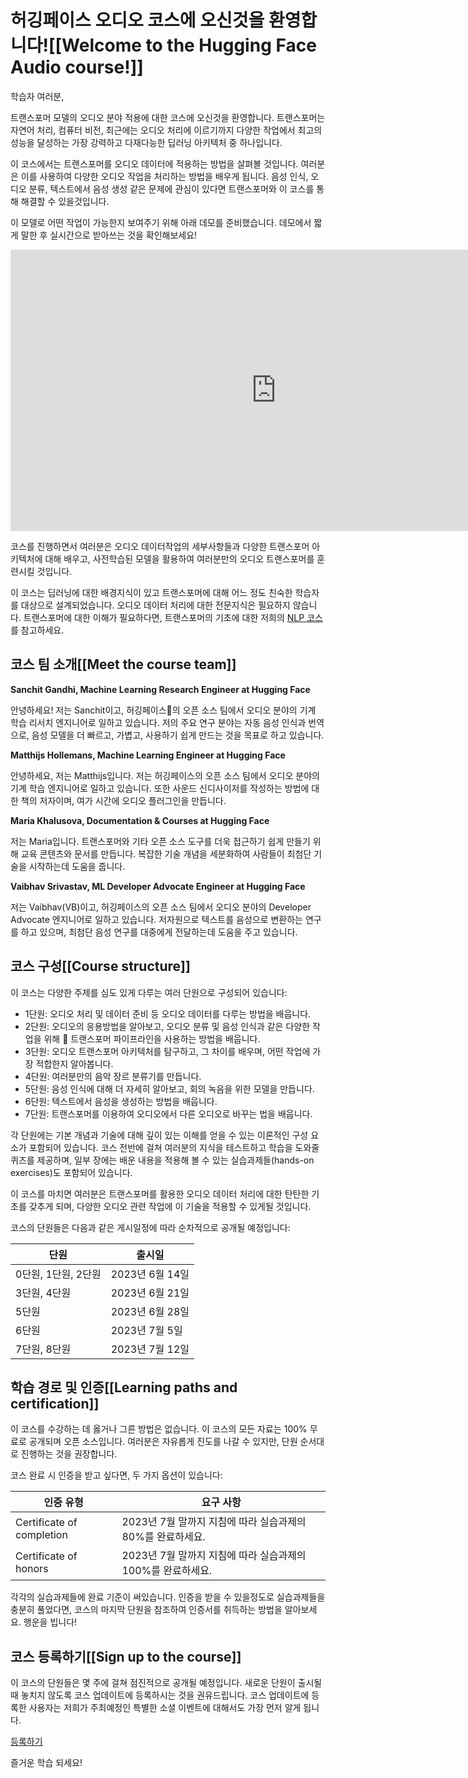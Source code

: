 # 허깅페이스 오디오 코스에 오신것을 환영합니다![[Welcome to the Hugging Face Audio course!]]

학습자 여러분,

트랜스포머 모델의 오디오 분야 적용에 대한 코스에 오신것을 환영합니다. 트랜스포머는 자연어 처리, 컴퓨터 비전, 최근에는 오디오 처리에 이르기까지 다양한 작업에서 최고의 성능을 달성하는 가장 강력하고 다재다능한 딥러닝 아키텍처 중 하나입니다.

이 코스에서는 트랜스포머를 오디오 데이터에 적용하는 방법을 살펴볼 것입니다. 여러분은 이를 사용하여 다양한 오디오 작업을 처리하는 방법을 배우게 됩니다. 음성 인식, 오디오 분류, 텍스트에서 음성 생성 같은 문제에 관심이 있다면 트랜스포머와 이 코스를 통해 해결할 수 있을것입니다.

이 모델로 어떤 작업이 가능한지 보여주기 위해 아래 데모를 준비했습니다. 데모에서 짧게 말한 후 실시간으로 받아쓰는 것을 확인해보세요!

<iframe
	src="https://openai-whisper.hf.space"
	frameborder="0"
	width="850"
	height="450">
</iframe>

코스를 진행하면서 여러분은 오디오 데이터작업의 세부사항들과 다양한 트랜스포머 아키텍처에 대해 배우고, 사전학습된 모델을 활용하여 여러분만의 오디오 트랜스포머를 훈련시킬 것입니다.

이 코스는 딥러닝에 대한 배경지식이 있고 트랜스포머에 대해 어느 정도 친숙한 학습자를 대상으로 설계되었습니다. 오디오 데이터 처리에 대한 전문지식은 필요하지 않습니다. 트랜스포머에 대한 이해가 필요하다면, 트랜스포머의 기초에 대한 저희의 [NLP 코스](https://huggingface.co/course/chapter1/1)를 참고하세요.

## 코스 팀 소개[[Meet the course team]]

**Sanchit Gandhi, Machine Learning Research Engineer at Hugging Face**

안녕하세요! 저는 Sanchit이고, 허깅페이스🤗의 오픈 소스 팀에서 오디오 분야의 기계 학습 리서치 엔지니어로 일하고 있습니다.
저의 주요 연구 분야는 자동 음성 인식과 번역으로, 음성 모델을 더 빠르고, 가볍고, 사용하기 쉽게 만드는 것을 목표로 하고 있습니다.

**Matthijs Hollemans, Machine Learning Engineer at Hugging Face**

안녕하세요, 저는 Matthijs입니다. 저는 허깅페이스의 오픈 소스 팀에서 오디오 분야의 기계 학습 엔지니어로 일하고 있습니다. 또한 사운드 신디사이저를 작성하는 방법에 대한 책의 저자이며, 여가 시간에 오디오 플러그인을 만듭니다.

**Maria Khalusova, Documentation & Courses at Hugging Face**

저는 Maria입니다. 트랜스포머와 기타 오픈 소스 도구를 더욱 접근하기 쉽게 만들기 위해 교육 콘텐츠와 문서를 만듭니다. 복잡한 기술 개념을 세분화하여 사람들이 최첨단 기술을 시작하는데 도움을 줍니다.

**Vaibhav Srivastav, ML Developer Advocate Engineer at Hugging Face**

저는 Vaibhav(VB)이고, 허깅페이스의 오픈 소스 팀에서 오디오 분야의 Developer Advocate 엔지니어로 일하고 있습니다. 저자원으로 텍스트를 음성으로 변환하는 연구를 하고 있으며, 최첨단 음성 연구를 대중에게 전달하는데 도움을 주고 있습니다.

## 코스 구성[[Course structure]]

이 코스는 다양한 주제를 심도 있게 다루는 여러 단원으로 구성되어 있습니다:

* 1단원: 오디오 처리 및 데이터 준비 등 오디오 데이터를 다루는 방법을 배웁니다.
* 2단원: 오디오의 응용방법을 알아보고, 오디오 분류 및 음성 인식과 같은 다양한 작업을 위해 🤗 트랜스포머 파이프라인을 사용하는 방법을 배웁니다.
* 3단원: 오디오 트랜스포머 아키텍처를 탐구하고, 그 차이를 배우며, 어떤 작업에 가장 적합한지 알아봅니다.
* 4단원: 여러분만의 음악 장르 분류기를 만듭니다.
* 5단원: 음성 인식에 대해 더 자세히 알아보고, 회의 녹음을 위한 모델을 만듭니다.
* 6단원: 텍스트에서 음성을 생성하는 방법을 배웁니다.
* 7단원: 트랜스포머를 이용하여 오디오에서 다른 오디오로 바꾸는 법을 배웁니다.

각 단원에는 기본 개념과 기술에 대해 깊이 있는 이해를 얻을 수 있는 이론적인 구성 요소가 포함되어 있습니다. 코스 전반에 걸쳐 여러분의 지식을 테스트하고 학습을 도와줄 퀴즈를 제공하며, 일부 장에는 배운 내용을 적용해 볼 수 있는 실습과제들(hands-on exercises)도 포함되어 있습니다.

이 코스를 마치면 여러분은 트랜스포머를 활용한 오디오 데이터 처리에 대한 탄탄한 기초를 갖추게 되며, 다양한 오디오 관련 작업에 이 기술을 적용할 수 있게될 것입니다.

코스의 단원들은 다음과 같은 게시일정에 따라 순차적으로 공개될 예정입니다:

| 단원 | 출시일 |
|---|-----------------|
| 0단원, 1단원, 2단원  | 2023년 6월 14일   |
| 3단원, 4단원  | 2023년 6월 21일   |
| 5단원  | 2023년 6월 28일   |
| 6단원  | 2023년 7월 5일    |
| 7단원, 8단원  | 2023년 7월 12일   |

[//]: # (| Bonus Unit  | TBD             |)

## 학습 경로 및 인증[[Learning paths and certification]]

이 코스를 수강하는 데 옳거나 그른 방법은 없습니다. 이 코스의 모든 자료는 100% 무료로 공개되며 오픈 소스입니다.
여러분은 자유롭게 진도를 나갈 수 있지만, 단원 순서대로 진행하는 것을 권장합니다.

코스 완료 시 인증을 받고 싶다면, 두 가지 옵션이 있습니다:

| 인증 유형 | 요구 사항 |
|---|-------------------------------------------------------------------------------------|
| Certificate of completion  | 2023년 7월 말까지 지침에 따라 실습과제의 80%를 완료하세요. |
| Certificate of honors  | 2023년 7월 말까지 지침에 따라 실습과제의 100%를 완료하세요. |

각각의 실습과제들에 완료 기준이 써있습니다. 인증을 받을 수 있을정도로 실습과제들을 충분히 풀었다면, 코스의 마지막 단원을 참조하여 인증서를 취득하는 방법을 알아보세요. 행운을 빕니다!

## 코스 등록하기[[Sign up to the course]]

이 코스의 단원들은 몇 주에 걸쳐 점진적으로 공개될 예정입니다. 새로운 단원이 출시될때 놓치지 않도록 코스 업데이트에 등록하시는 것을 권유드립니다. 코스 업데이트에 등록한 사용자는 저희가 주최예정인 특별한 소셜 이벤트에 대해서도 가장 먼저 알게 됩니다.

[등록하기](http://eepurl.com/insvcI)

즐거운 학습 되세요!
